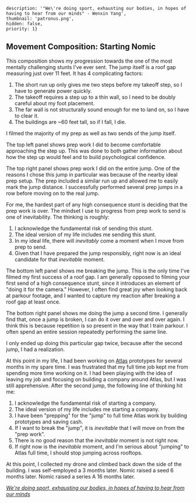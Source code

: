 
    description: '"We\'re doing sport, exhausting our bodies, in hopes of having to hear from our minds" - Wenxin Yang',
    thumbnail: 'patronus.png',
    hidden: false,
    priority: 1}


## Movement Composition: Starting Nomic

<RemoteVideo src="https://bstadt-bucket-usea2.s3.us-east-2.amazonaws.com/compositions/you_have_to_jump.mp4"/>

This composition shows my progression towards the one of the most mentally challenging stunts I've ever sent.
The jump itself is a roof gap measuring just over 11 feet.
It has 4 complicating factors:
1) The short run up only gives me two steps before my takeoff step, so I have to generate power quickly.
2) The takeoff requires a step up to a thin wall, so I need to be doubly careful about my foot placement.
3) The far wall is not structurally sound enough for me to land on, so I have to clear it.
4) The buildings are ~60 feet tall, so if I fall, I die.

I filmed the majority of my prep as well as two sends of the jump itself.

The top left panel shows prep work I did to become comfortable approaching the step up.
This was done to both gather information about how the step up would feel and to build psychological confidence.

The top right panel shows prep work I did on the entire jump.
One of the reasons I chose this jump in particular was because of the nearby ideal prep setup.
The prep included a similar run up and allowed me to easily mark the jump distance.
I successfully performed several prep jumps in a row before moving on to the real jump.

For me, the hardest part of any high consequence stunt is deciding that the prep work is over.
The mindset I use to progress from prep work to send is one of inevitability.
The thinking is roughly:
1) I acknowledge the fundamental risk of sending this stunt.
2) The ideal version of my life includes me sending this stunt.
3) In my ideal life, there will *inevitably* come a moment when I move from prep to send.
4) Given that I have prepared the jump responsibly, right now is an ideal candidate for that *inevitable* moment.

The bottom left panel shows me breaking the jump.
This is the only time I've filmed my first success of a roof gap.
I am generally opposed to filming your first send of a high consequence stunt, since it introduces an element of "doing it for the camera."
However, I often find great joy when looking back at parkour footage, and I wanted to capture my reaction after breaking a roof gap at least once.

The bottom right panel shows me doing the jump a second time.
I generally find that, once a jump is broken, I can do it over and over and over again.
I think this is because repetition is so present in the way that I train parkour.
I often spend an entire session repeatedly performing the same line.

I only ended up doing this particular gap twice, because after the second jump, I had a realization.

At this point in my life, I had been working on [Atlas](https://atlas.nomic.ai/) prototypes for several months in my spare time.
I was frustrated that my full time job kept me from spending more time working on it.
I had been playing with the idea of leaving my job and focusing on building a company around Atlas, but I was still apprehensive.
After the second jump, the following line of thinking hit me:
1) I acknowledge the fundamental risk of starting a company.
2) The ideal version of my life includes me starting a company.
3) I have been "prepping" for the "jump" to full time Atlas work by building prototypes and saving cash.
4) If I want to break the "jump", it is *inevitable* that I will move on from the "prep work".
5) There is no good reason that the *inevitable* moment is not right now.
6) If right now is the *inevitable* moment, and I'm serious about "jumping" to Atlas full time, I should stop jumping across rooftops.

At this point, I collected my drone and climbed back down the side of the building.
I was self-employed a 3 months later.
Nomic raised a seed 6 months later.
Nomic raised a series A 16 months later.

<em>[We're doing sport, exhausting our bodies, in hopes of having to hear from our minds](https://youtu.be/-I8SW351amQ?t=334)</em>